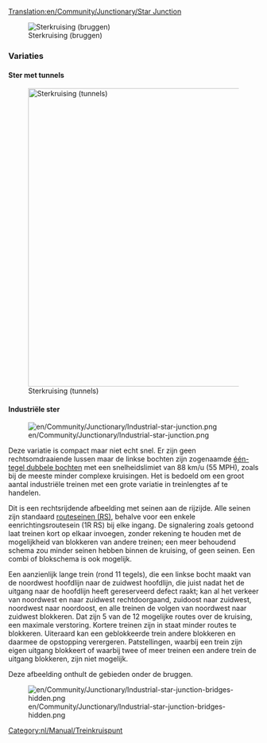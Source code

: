 [[Translation:en/Community/Junctionary/Star Junction]]

{{nl/Community/Junctionary/Kruispuntenmenu}}

[[File:en/Community/Junctionary/Star junction.png|none|frame|Sterkruising (bruggen)]]

{{nl/Community/Junctionary/Kruispuntcriteria|Gemiddeld|2|2|2|2|1|1|0|1|0|0|0||Defecte treinen hebben alleen effect op dat ene spoor.|
*Handelt een groot aantal treinen tegelijkertijd af.
*Sommige aftakkingen zijn korter dan andere, waardoor sommige treinen onnodig wachten.
'''Tips'''
*Start met het bouwen van de bruggen of tunnels.
*Pas de grootte aan zodat elke aftakking lang genoeg is voor een complete trein.
*Maak het kleiner. Je kunt een vierkant uitsparen onder de bruggen.
*Gebruik een combinatie van bruggen en tunnels om de brug-/tunnellengte tot drie tegels te beperken (inclusief bruggenhoofden of tunnelingangen)
*Benodigd gebied: 14 x 14
}}



===Variaties===

==== Ster met tunnels ====

[[File:en/Community/Junctionary/Star junction 2.png|none|thumb|600px|Sterkruising (tunnels)]]

==== Industriële ster ====

[[File:en/Community/Junctionary/Industrial-star-junction.png]]

Deze variatie is compact maar niet echt snel. Er zijn geen rechtsomdraaiende lussen maar de linkse bochten zijn zogenaamde [[nl/Manual/Game Mechanics/Main Page#treinen|één-tegel dubbele bochten]] met een snelheidslimiet van 88 km/u (55 MPH), zoals bij de meeste minder complexe kruisingen. Het is bedoeld om een groot aantal industriële treinen met een grote variatie in treinlengtes af te handelen. 

Dit is een rechtsrijdende afbeelding met seinen aan de rijzijde. Alle seinen zijn standaard [[nl/Manual/Seinen#routeseinen|routeseinen (RS)]], behalve voor een enkele eenrichtingsroutesein (1R RS) bij elke ingang. De signalering zoals getoond laat treinen kort op elkaar invoegen, zonder rekening te houden met de mogelijkheid van blokkeren van andere treinen; een meer behoudend schema zou minder seinen hebben binnen de kruising, of geen seinen. Een combi of blokschema is ook mogelijk. 

Een aanzienlijk lange trein (rond 11 tegels), die een linkse bocht maakt van de noordwest hoofdlijn naar de zuidwest hoofdlijn, die juist nadat het de uitgang naar de hoofdlijn heeft gereserveerd defect raakt; kan al het verkeer van noordwest en naar zuidwest rechtdoorgaand, zuidoost naar zuidwest, noordwest naar noordoost, en alle treinen de volgen van noordwest naar zuidwest blokkeren. Dat zijn 5 van de 12 mogelijke routes over de kruising, een maximale verstoring. Kortere treinen zijn in staat minder routes te blokkeren. Uiteraard kan een geblokkeerde trein andere blokkeren en daarmee de opstopping verergeren. Patstellingen, waarbij een trein zijn eigen uitgang blokkeert of waarbij twee of meer treinen een andere trein de uitgang blokkeren, zijn niet mogelijk. 

Deze afbeelding onthult de gebieden onder de bruggen. 

[[File:en/Community/Junctionary/Industrial-star-junction-bridges-hidden.png]]

{{nl/Community/Junctionary/Kruispuntcriteria|Gemiddeld|2|0|1|1|0|1|1|1|0|0|0||Defecte treinen hebben effect op circa 5 van de 12 routes.|
* Kan worden gebruikt op een hoofdlijn.
* Benodigd gebied: 9 x 9}}

[[Category:nl/Manual/Treinkruispunt]]